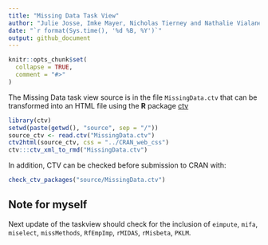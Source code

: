 ```yaml
---
title: "Missing Data Task View"
author: "Julie Josse, Imke Mayer, Nicholas Tierney and Nathalie Vialaneix (r-miss-tastic team)"
date: "`r format(Sys.time(), '%d %B, %Y')`"
output: github_document
---
```


<!-- README.md is generated from README.Rmd. Please edit that file -->

```r
knitr::opts_chunk$set(
  collapse = TRUE,
  comment = "#>"
)
```

The Missing Data task view source is in the file `MissingData.ctv` that
can be transformed into an HTML file using the **R** package [ctv](https://CRAN.R-project.org/package=ctv)

```r
library(ctv)
setwd(paste(getwd(), "source", sep = "/"))
source_ctv <- read.ctv("MissingData.ctv")
ctv2html(source_ctv, css = "../CRAN_web_css")
ctv:::ctv_xml_to_rmd("MissingData.ctv")
```

In addition, CTV can be checked before submission to CRAN with:
```r
check_ctv_packages("source/MissingData.ctv")
```

## Note for myself

Next update of the taskview should check for the inclusion of `eimpute`, `mifa`,
`miselect`, `missMethods`, `RfEmpImp`, `rMIDAS`, `rMisbeta`, `PKLM`.
